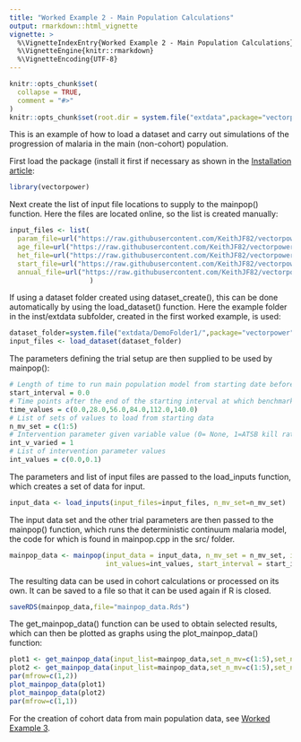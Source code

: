 ```yaml
---
title: "Worked Example 2 - Main Population Calculations"
output: rmarkdown::html_vignette
vignette: >
  %\VignetteIndexEntry{Worked Example 2 - Main Population Calculations}
  %\VignetteEngine{knitr::rmarkdown}
  %\VignetteEncoding{UTF-8}
---
```


```r
knitr::opts_chunk$set(
  collapse = TRUE,
  comment = "#>"
)
knitr::opts_chunk$set(root.dir = system.file("extdata",package="vectorpower"))
```

This is an example of how to load a dataset and carry out simulations of the progression of malaria in the main (non-cohort) population.

First load the package (install it first if necessary as shown in the [Installation article](https://keithjf82.github.io/vectorpower/articles/B_installation.html):

```r
library(vectorpower)
```

Next create the list of input file locations to supply to the mainpop() function.  Here the files are located online, so the list is created manually:

```r
input_files <- list(
  param_file=url("https://raw.githubusercontent.com/KeithJF82/vectorpower/master/inst/extdata/DemoFolder1/model_parameters.txt"),
  age_file=url("https://raw.githubusercontent.com/KeithJF82/vectorpower/master/inst/extdata/DemoFolder1/age_data.txt"),
  het_file=url("https://raw.githubusercontent.com/KeithJF82/vectorpower/master/inst/extdata/DemoFolder1/het_data.txt"),
  start_file=url("https://raw.githubusercontent.com/KeithJF82/vectorpower/master/inst/extdata/DemoFolder1/start_data.txt"),
  annual_file=url("https://raw.githubusercontent.com/KeithJF82/vectorpower/master/inst/extdata/DemoFolder1/annual_data.txt")
                    )
```

If using a dataset folder created using dataset_create(), this can be done automatically by using the load_dataset() function. Here the example folder in the inst/extdata subfolder, created in the first worked example, is used:

```r
dataset_folder=system.file("extdata/DemoFolder1/",package="vectorpower")
input_files <- load_dataset(dataset_folder)
```

The parameters defining the trial setup are then supplied to be used by mainpop():

```r
# Length of time to run main population model from starting date before intervention begins
start_interval = 0.0  
# Time points after the end of the starting interval at which benchmark data should be output
time_values = c(0.0,28.0,56.0,84.0,112.0,140.0) 
# List of sets of values to load from starting data
n_mv_set = c(1:5) 
# Intervention parameter given variable value (0= None, 1=ATSB kill rate, 2=bednet coverage, 3=IRS coverage)
int_v_varied = 1 
# List of intervention parameter values
int_values = c(0.0,0.1) 
```

The parameters and list of input files are passed to the load_inputs function, which creates a set of data for input.

```r
input_data <- load_inputs(input_files=input_files, n_mv_set=n_mv_set)
```

The input data set and the other trial parameters are then passed to the mainpop() function, which runs the deterministic continuum malaria model, the code for which is found in mainpop.cpp in the src/ folder.

```r
mainpop_data <- mainpop(input_data = input_data, n_mv_set = n_mv_set, int_v_varied = int_v_varied, 
                        int_values=int_values, start_interval = start_interval, time_values=time_values)
```

The resulting data can be used in cohort calculations or processed on its own. It can be saved to a file so that it can be used again if R is closed.

```r
saveRDS(mainpop_data,file="mainpop_data.Rds")
```

The get_mainpop_data() function can be used to obtain selected results, which can then be plotted as graphs using the plot_mainpop_data() function:

```r
plot1 <- get_mainpop_data(input_list=mainpop_data,set_n_mv=c(1:5),set_n_int=1,benchmark="slide_prev",age_start=0.0,age_end = 65.0)
plot2 <- get_mainpop_data(input_list=mainpop_data,set_n_mv=c(1:5),set_n_int=2,benchmark="slide_prev",age_start=0.0,age_end = 65.0)
par(mfrow=c(1,2))
plot_mainpop_data(plot1)
plot_mainpop_data(plot2)
par(mfrow=c(1,1))
```

For the creation of cohort data from main population data, see [Worked Example 3](https://keithjf82.github.io/vectorpower/articles/E_worked_example03.html).
